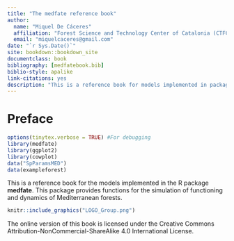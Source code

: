 ```yaml
--- 
title: "The medfate reference book"
author: 
  name: "Miquel De Cáceres"
  affiliation: "Forest Science and Technology Center of Catalonia (CTFC)"
  email: "miquelcaceres@gmail.com"
date: "`r Sys.Date()`"
site: bookdown::bookdown_site
documentclass: book
bibliography: [medfatebook.bib]
biblio-style: apalike
link-citations: yes
description: "This is a reference book for models implemented in package medfate."
---
```


# Preface {-}

```r
options(tinytex.verbose = TRUE) #For debugging
library(medfate)
library(ggplot2)
library(cowplot)
data("SpParamsMED")
data(exampleforest)
```

This is a reference book for the models implemented in the R package **medfate**. This package provides functions for the simulation of functioning and dynamics of Mediterranean forests.
```r
knitr::include_graphics("LOGO_Group.png")
```
The online version of this book is licensed under the Creative Commons Attribution-NonCommercial-ShareAlike 4.0 International License. 
